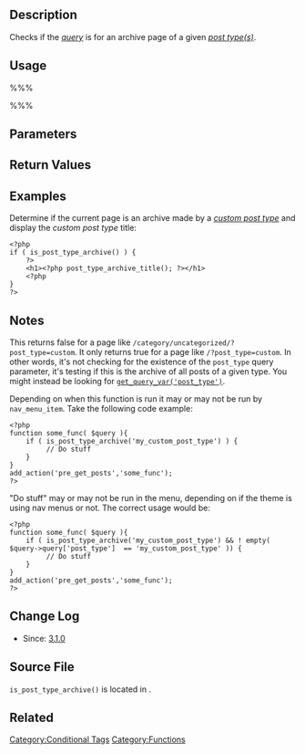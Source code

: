 {{Languages|
{{en|Function_Reference/is_post_type_archive}}
{{it|Riferimento_funzioni/is_post_type_archive}}
{{ja|関数リファレンス/is_post_type_archive}}
}}
==Description==

Checks if the ''[[Glossary#Query|query]]'' is for an archive page of a given ''[[Glossary#Post_Type|post type(s)]]''.

==Usage==

%%%<?php is_post_type_archive( $post_types ); ?>%%%

==Parameters==

{{Parameter|$post_types|array/string|''Post type'' or array of ''posts types'' to check against.|optional}}

==Return Values==

{{Return||boolean|Whether the ''query'' is for an archive page of a given ''post type(s)''.}}

==Examples==

Determine if the current page is an archive made by a ''[[Post Types#Custom_Post_Types|custom post type]]'' and display the ''custom post type'' title:

<pre>
<?php
if ( is_post_type_archive() ) {
    ?>
    <h1><?php post_type_archive_title(); ?></h1>
    <?php
}
?>
</pre>

==Notes==

This returns false for a page like <tt>/category/uncategorized/?post_type=custom</tt>. It only returns true for a page like <tt>/?post_type=custom</tt>. In other words, it's not checking for the existence of the <tt>post_type</tt> query parameter, it's testing if this is the archive of all posts of a given type. You might instead be looking for [[Function Reference/get query var|<tt>get_query_var('post_type')</tt>]].

Depending on when this function is run it may or may not be run by <code>nav_menu_item</code>. Take the following code example:

<pre>
<?php
function some_func( $query ){
    if ( is_post_type_archive('my_custom_post_type') ) {
         // Do stuff
    }
}
add_action('pre_get_posts','some_func');
?>
</pre>

"Do stuff" may or may not be run in the menu, depending on if the theme is using nav menus or not. The correct usage would be:

<pre>
<?php
function some_func( $query ){
    if ( is_post_type_archive('my_custom_post_type') && ! empty( $query->query['post_type']  == 'my_custom_post_type' )) {
         // Do stuff
    }
}
add_action('pre_get_posts','some_func');
?>
</pre>

==Change Log==

* Since: [[Version 3.1|3.1.0]]

==Source File==

<tt>is_post_type_archive()</tt> is located in {{Trac|wp-includes/query.php}}.

==Related==

{{Post Type Tags}}

{{Conditional Tags}}

{{Tag Footer}}

[[Category:Conditional Tags]]
[[Category:Functions]]